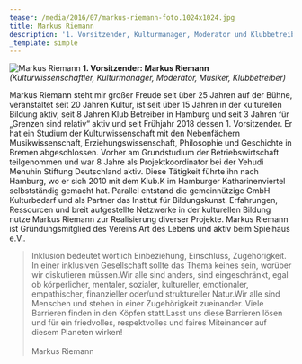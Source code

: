```yaml
---
teaser: /media/2016/07/markus-riemann-foto.1024x1024.jpg
title: Markus Riemann
description: '1. Vorsitzender, Kulturmanager, Moderator und Klubbetreiber'
_template: simple
---
```


![Markus Riemann](/media/2016/07/markus-riemann-foto.1024x1024.jpg 'Markus Riemann') **1. Vorsitzender: Markus Riemann** _(Kulturwissenschaftler, Kulturmanager, Moderator, Musiker, Klubbetreiber)_

Markus Riemann steht mir großer Freude seit über 25 Jahren auf der Bühne, veranstaltet seit 20 Jahren Kultur, ist seit über 15 Jahren in der kulturellen Bildung aktiv, seit 8 Jahren Klub Betreiber in Hamburg und seit 3 Jahren für „Grenzen sind relativ“ aktiv und seit Frühjahr 2018 dessen 1. Vorsitzender. Er hat ein Studium der Kulturwissenschaft mit den Nebenfächern Musikwissenschaft, Erziehungswissenschaft, Philosophie und Geschichte in Bremen abgeschlossen. Vorher am Grundstudium der Betriebswirtschaft teilgenommen und war 8 Jahre als Projektkoordinator bei der Yehudi Menuhin Stiftung Deutschland aktiv. Diese Tätigkeit führte ihn nach Hamburg, wo er sich 2010 mit dem Klub.K im Hamburger Katharinenviertel selbstständig gemacht hat. Parallel entstand die gemeinnützige GmbH Kulturbedarf und als Partner das Institut für Bildungskunst. Erfahrungen, Ressourcen und breit aufgestellte Netzwerke in der kulturellen Bildung nutze Markus Riemann zur Realisierung diverser Projekte. Markus Riemann ist Gründungsmitglied des Vereins Art des Lebens und aktiv beim Spielhaus e.V..

> Inklusion bedeutet wörtlich Einbeziehung, Einschluss, Zugehörigkeit. In einer inklusiven Gesellschaft sollte das Thema keines sein, worüber wir diskutieren müssen.Wir alle sind anders, sind eingeschränkt, egal ob körperlicher, mentaler, sozialer, kultureller, emotionaler, empathischer, finanzieller oder/und struktureller Natur.Wir alle sind Menschen und stehen in einer Zugehörigkeit zueinander. Viele Barrieren finden in den Köpfen statt.Lasst uns diese Barrieren lösen und für ein friedvolles, respektvolles und faires Miteinander auf diesem Planeten wirken!\
> \
> Markus Riemann
